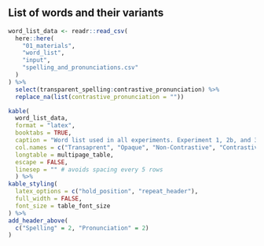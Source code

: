 ## List of words and their variants {#appendix-c}

```r
word_list_data <- readr::read_csv(
  here::here(
    "01_materials", 
    "word_list", 
    "input", 
    "spelling_and_pronunciations.csv"
  )
) %>%
  select(transparent_spelling:contrastive_pronunciation) %>%
  replace_na(list(contrastive_pronunciation = ""))

kable(
  word_list_data,
  format = "latex",
  booktabs = TRUE, 
  caption = "Word list used in all experiments. Experiment 1, 2b, and 3 use the opaque spellings, while Experiment 2a uses the transparent spellings.", 
  col.names = c("Transaprent", "Opaque", "Non-Contrastive", "Contrastive"),
  longtable = multipage_table,
  escape = FALSE,
  linesep = "" # avoids spacing every 5 rows
  ) %>%
kable_styling(
  latex_options = c("hold_position", "repeat_header"), 
  full_width = FALSE,
  font_size = table_font_size
) %>%
add_header_above(
  c("Spelling" = 2, "Pronunciation" = 2)
)
```
